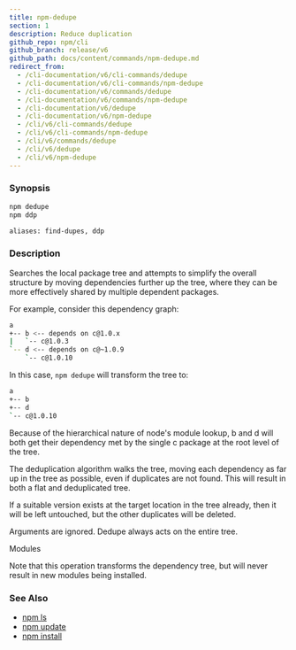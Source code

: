 ```yaml
---
title: npm-dedupe
section: 1
description: Reduce duplication
github_repo: npm/cli
github_branch: release/v6
github_path: docs/content/commands/npm-dedupe.md
redirect_from:
  - /cli-documentation/v6/cli-commands/dedupe
  - /cli-documentation/v6/cli-commands/npm-dedupe
  - /cli-documentation/v6/commands/dedupe
  - /cli-documentation/v6/commands/npm-dedupe
  - /cli-documentation/v6/dedupe
  - /cli-documentation/v6/npm-dedupe
  - /cli/v6/cli-commands/dedupe
  - /cli/v6/cli-commands/npm-dedupe
  - /cli/v6/commands/dedupe
  - /cli/v6/dedupe
  - /cli/v6/npm-dedupe
---
```


### Synopsis

```bash
npm dedupe
npm ddp

aliases: find-dupes, ddp
```

### Description

Searches the local package tree and attempts to simplify the overall structure by moving dependencies further up the tree, where they can be more effectively shared by multiple dependent packages.

For example, consider this dependency graph:

```bash
a
+-- b <-- depends on c@1.0.x
|   `-- c@1.0.3
`-- d <-- depends on c@~1.0.9
    `-- c@1.0.10
```

In this case, `npm dedupe` will transform the tree to:

```bash
a
+-- b
+-- d
`-- c@1.0.10
```

Because of the hierarchical nature of node's module lookup, b and d will both get their dependency met by the single c package at the root level of the tree.

The deduplication algorithm walks the tree, moving each dependency as far up in the tree as possible, even if duplicates are not found. This will result in both a flat and deduplicated tree.

If a suitable version exists at the target location in the tree already, then it will be left untouched, but the other duplicates will be deleted.

Arguments are ignored. Dedupe always acts on the entire tree.

Modules

Note that this operation transforms the dependency tree, but will never result in new modules being installed.

### See Also

- [npm ls](/cli/v6/commands/npm-ls)
- [npm update](/cli/v6/commands/npm-update)
- [npm install](/cli/v6/commands/npm-install)
